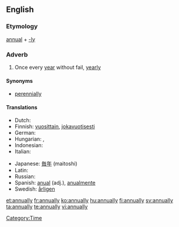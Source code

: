 ==English==

===Etymology===
[[annual]] + [[-ly]]

===Adverb===
{{en-adv|-}}

# Once every [[year]] without fail, [[yearly]]

====Synonyms====
* [[perennially]]

====Translations====
{{trans-top|once every year}}
* Dutch: {{t+|nl|jaarlijks}}
* Finnish: [[vuosittain]], [[jokavuotisesti]]
* German: {{t+|de|jährlich}}
* Hungarian: {{t|hu|évenként}},  {{t|hu|évente}}
* Indonesian: {{t+|id|tahun|alt=tahunan|xs=Indonesian}}
* Italian: {{t+|it|annualmente}}
{{trans-mid}}
* Japanese: [[毎年]] (maitoshi)
* Latin: {{t-|la|anniversarie}}
* Russian: {{t+|ru|ежегодно|tr=ježegódno|sc=Cyrl}}
* Spanish: [[anual]] (adj.), [[anualmente]]
* Swedish: [[årligen]]
{{trans-bottom}}

[[Category:Time]]

[[et:annually]]
[[fr:annually]]
[[ko:annually]]
[[hu:annually]]
[[fi:annually]]
[[sv:annually]]
[[ta:annually]]
[[te:annually]]
[[vi:annually]]